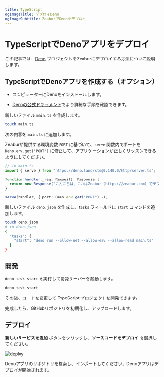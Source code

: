 ```yaml
---
title: TypeScript
ogImageTitle: デプロイDeno
ogImageSubtitle: ZeaburでDenoをデプロイ
---
```


# TypeScriptでDenoアプリをデプロイ

この記事では、[Deno](https://deno.land/) プロジェクトをZeaburにデプロイする方法について説明します。

## TypeScriptでDenoアプリを作成する（オプション）

- コンピューターにDenoをインストールします。

- [Denoの公式ドキュメント](https://deno.land/manual/getting_started/installation)でより詳細な手順を確認できます。

新しいファイル `main.ts` を作成します。

```bash
touch main.ts
```

次の内容を `main.ts` に追加します。

Zeaburが提供する環境変数 `PORT` に基づいて、`serve` 関数内でポートを `Deno.env.get("PORT")` に修正して、アプリケーションが正しくリッスンできるようにしてください。

```typescript
// in main.ts
import { serve } from "https://deno.land/std@0.140.0/http/server.ts";

function handler(_req: Request): Response {
  return new Response("こんにちは、これはZeabur (https://zeabur.com) でデプロイされたDeno (https://deno.land/) webアプリです");
}

serve(handler, { port: Deno.env.get("PORT") });
```

新しいファイル `deno.json` を作成し、`tasks` フィールドに `start` コマンドを追加します。

```bash
touch deno.json
# in deno.json
{
  "tasks": {
    "start": "deno run --allow-net --allow-env --allow-read main.ts"
  }
}
```

## 開発

`deno task start` を実行して開発サーバーを起動します。

```bash
deno task start
```

その後、コードを変更して TypeScript プロジェクトを開発できます。

完成したら、GitHubリポジトリを初期化し、アップロードします。

## デプロイ

**新しいサービスを追加** ボタンをクリックし、**ソースコードをデプロイ** を選択してください。

![deploy](/deploy/common/select-service.en-US.png)

Denoアプリのリポジトリを検索し、インポートしてください。Denoアプリはデプロイが開始されます。